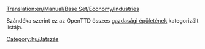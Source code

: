 [[Translation:en/Manual/Base Set/Economy/Industries]]

Szándéka szerint ez az OpenTTD összes [[hu/Manual/Base Set/Economy/Gazdasági épületek|gazdasági épületének]] kategorizált listája. 

[[Category:hu/Játszás]]